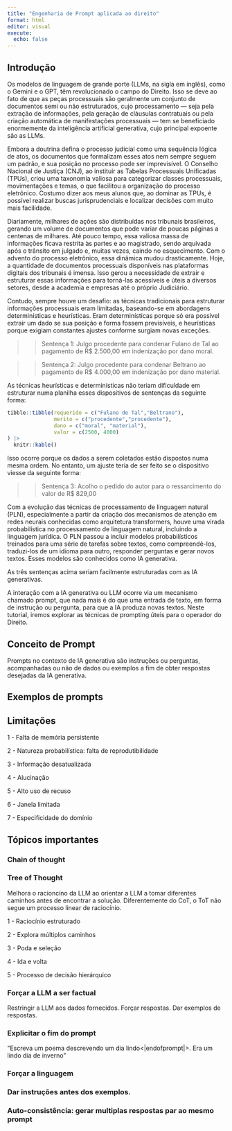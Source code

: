 ```yaml
---
title: "Engenharia de Prompt aplicada ao direito"
format: html
editor: visual
execute: 
  echo: false
---
```


## Introdução

Os modelos de linguagem de grande porte (LLMs, na sigla em inglês), como o Gemini e o GPT, têm revolucionado o campo do Direito. Isso se deve ao fato de que as peças processuais são geralmente um conjunto de documentos semi ou não estruturados, cujo processamento — seja pela extração de informações, pela geração de cláusulas contratuais ou pela criação automática de manifestações processuais — tem se beneficiado enormemente da inteligência artificial generativa, cujo principal expoente são as LLMs.

Embora a doutrina defina o processo judicial como uma sequência lógica de atos, os documentos que formalizam esses atos nem sempre seguem um padrão, e sua posição no processo pode ser imprevisível. O Conselho Nacional de Justiça (CNJ), ao instituir as Tabelas Processuais Unificadas (TPUs), criou uma taxonomia valiosa para categorizar classes processuais, movimentações e temas, o que facilitou a organização do processo eletrônico. Costumo dizer aos meus alunos que, ao dominar as TPUs, é possível realizar buscas jurisprudenciais e localizar decisões com muito mais facilidade.

Diariamente, milhares de ações são distribuídas nos tribunais brasileiros, gerando um volume de documentos que pode variar de poucas páginas a centenas de milhares. Até pouco tempo, essa valiosa massa de informações ficava restrita às partes e ao magistrado, sendo arquivada após o trânsito em julgado e, muitas vezes, caindo no esquecimento. Com o advento do processo eletrônico, essa dinâmica mudou drasticamente. Hoje, a quantidade de documentos processuais disponíveis nas plataformas digitais dos tribunais é imensa. Isso gerou a necessidade de extrair e estruturar essas informações para torná-las acessíveis e úteis a diversos setores, desde a academia e empresas até o próprio Judiciário.

Contudo, sempre houve um desafio: as técnicas tradicionais para estruturar informações processuais eram limitadas, baseando-se em abordagens determinísticas e heurísticas. Eram determinísticas porque só era possível extrair um dado se sua posição e forma fossem previsíveis, e heurísticas porque exigiam constantes ajustes conforme surgiam novas exceções.

>> Sentença 1: Julgo procedente para condenar Fulano de Tal ao pagamento de R$ 2.500,00 em indenização por dano moral.

>> Sentença 2: Julgo procedente para condenar Beltrano ao pagamento de R$ 4.000,00 em indenização por dano material.

As técnicas heurísticas e determinísticas não teriam dificuldade em estruturar numa planilha esses dispositivos de sentenças da seguinte forma:

```r
tibble::tibble(requerido = c("Fulano de Tal","Beltrano"),
               merito = c("procedente","procedente"),
               dano = c("moral", "material"),
               valor = c(2500, 4000)
) |> 
  knitr::kable()
```

Isso ocorre porque os dados a serem coletados estão dispostos numa mesma ordem. No entanto, um ajuste teria de ser feito se o dispositivo viesse da seguinte forma:

>>  Sentença 3:  Acolho o pedido do autor para o ressarcimento do valor de R$ 829,00

Com a evolução das técnicas de processamento de linguagem natural (PLN), especialmente a partir da criação dos mecanismos de atenção em redes neurais conhecidas como arquitetura transformers, houve uma virada probabilística no processamento de linguagem natural, incluindo a linguagem jurídica. O PLN passou a incluir modelos probabilísticos treinados para uma série de tarefas sobre textos, como compreendê-los, traduzi-los de um idioma para outro, responder perguntas e gerar novos textos. Esses modelos são conhecidos como IA generativa.

As três sentenças acima seriam facilmente estruturadas com as IA generativas.

A interação com a IA generativa ou LLM ocorre via um mecanismo chamado prompt, que nada mais é do que uma entrada de texto, em forma de instrução ou pergunta, para que a IA produza novas textos. Neste tutorial, iremos explorar as técnicas de prompting  úteis para o operador do Direito.

## Conceito de Prompt

Prompts no contexto de IA generativa são instruções ou perguntas, acompanhadas ou não de dados ou exemplos a fim de obter respostas desejadas da IA generativa.

## Exemplos de prompts

## Limitações

1 - Falta de memória persistente

2 - Natureza probabilística: falta de reprodutibilidade

3 - Informação desatualizada

4 - Alucinação

5 - Alto uso de recuso

6 - Janela limitada

7 - Especificidade do domínio


## Tópicos importantes

### Chain of thought

### Tree of Thought

Melhora o racioncíno da LLM ao orientar  a LLM a tomar diferentes caminhos antes de encontrar a solução. Diferentemente do CoT, o ToT não segue um processo linear de raciocínio.

1 - Raciocínio estruturado

2 - Explora múltiplos caminhos

3 - Poda e seleção

4 - Ida e volta

5 - Processo de decisão hierárquico



### Forçar a LLM a ser factual
Restringir a LLM aos dados fornecidos.
Forçar respostas.
Dar exemplos de respostas.

### Explicitar o fim do prompt

"Escreva um poema descrevendo um dia lindo<|endofprompt|>. Era um lindo dia de inverno"

### Forçar a linguagem

### Dar instruções antes dos exemplos.

### Auto-consistência: gerar multiplas respostas par ao mesmo prompt



